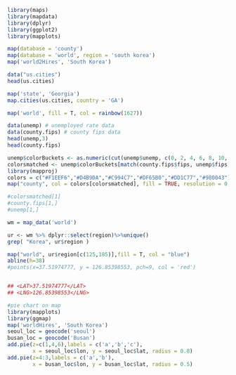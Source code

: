 
```r
library(maps)
library(mapdata)
library(dplyr)
library(ggplot2)
library(mapplots)
```

```r
map(database = 'county')
map(database = 'world', region = 'south korea')
map('world2Hires', 'South Korea') 
```

```r
data("us.cities")
head(us.cities)
```

```r
map('state', 'Georgia')
map.cities(us.cities, country = 'GA')
```

```r
map('world', fill = T, col = rainbow(1627))
```

```r
data(unemp) # unemployed rate data
data(county.fips) # county fips data
head(unemp,3)
head(county.fips)
```

```r
unemp$colorBuckets <- as.numeric(cut(unemp$unemp, c(0, 2, 4, 6, 8, 10, 100)))
colorsmatched <- unemp$colorBuckets[match(county.fips$fips, unemp$fips)]
library(mapproj)
colors = c("#F1EEF6","#D4B9DA","#C994C7","#DF65B0","#DD1C77","#980043")
map("county", col = colors[colorsmatched], fill = TRUE, resolution = 0, lty = 0, projection = 'polyconic')

#colorsmatched[1]
#county.fips[1,]
#unemp[1,]
```

```r
wm = map_data('world')

ur <- wm %>% dplyr::select(region)%>%unique()
grep( "Korea", ur$region )

map("world", ur$region[c(125,185)],fill = T, col = "blue")
abline(h=38)
#points(x=37.51974777, y = 126.85398553, pch=9, col = 'red')


## <LAT>37.51974777</LAT>
## <LNG>126.85398553</LNG>
```
```r
#pie chart on map
library(mapplots)
library(ggmap)
map('worldHires', 'South Korea')
seoul_loc = geocode('seoul')
busan_loc = geocode('Busan')
add.pie(z=c(1,4,6),labels = c('a','b','c'), 
        x = seoul_loc$lon, y = seoul_loc$lat, radius = 0.8)
add.pie(z=4:3,labels = c('a','b'),
        x = busan_loc$lon, y = busan_loc$lat, radius = 0.5)
```

